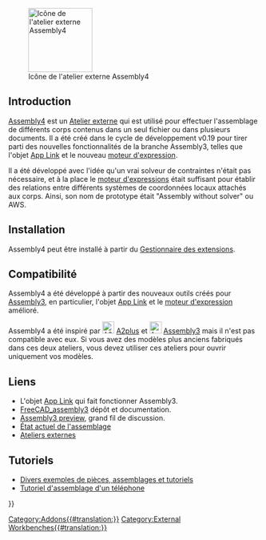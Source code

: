 <languages/>

[[Image:Assembly4_workbench_icon.svg|thumb|128px|Icône de l'atelier externe Assembly4]]

== Introduction ==

{{TOCright}}

[[Assembly4_Workbench/fr|Assembly4]] est un [[external_workbenches/fr|Atelier externe]] qui est utilisé pour effectuer l'assemblage de différents corps contenus dans un seul fichier ou dans plusieurs documents. Il a été créé dans le cycle de développement v0.19 pour tirer parti des nouvelles fonctionnalités de la branche Assembly3, telles que l'objet [[App_Link/fr|App Link]] et le nouveau [[expressions/fr|moteur d'expression]].

Il a été développé avec l'idée qu'un vrai solveur de contraintes n'était pas nécessaire, et à la place le [[expressions/fr|moteur d'expressions]] était suffisant pour établir des relations entre différents systèmes de coordonnées locaux attachés aux corps. Ainsi, son nom de prototype était "Assembly without solver" ou AWS.

<span id="Installation"></span>
== Installation ==

Assembly4 peut être installé à partir du [[Std_AddonMgr/fr|Gestionnaire des extensions]].

<span id="Compatibility"></span>
== Compatibilité ==

Assembly4 a été développé à partir des nouveaux outils créés pour [[Assembly3_Workbench/fr|Assembly3]], en particulier, l'objet [[App_Link/fr|App Link]] et le [[expressions/fr|moteur d'expression]] amélioré.


Assembly4 a été inspiré par [[File:A2p_workbench.svg|24px]] [[A2plus_Workbench/fr|A2plus]] et [[File:Assembly3_workbench_icon.svg|24px]] [[Assembly3_Workbench/fr|Assembly3]] mais il n'est pas compatible avec eux. Si vous avez des modèles plus anciens fabriqués dans ces deux ateliers, vous devez utiliser ces ateliers pour ouvrir uniquement vos modèles.

<span id="Links"></span>
== Liens ==

* L'objet [[App_Link/fr|App Link]] qui fait fonctionner Assembly3.
* [https://github.com/realthunder/FreeCAD_assembly3 FreeCAD_assembly3] dépôt et documentation.
* [https://forum.freecadweb.org/viewtopic.php?f=20&t=25712 Assembly3 preview], grand fil de discussion.
* [https://forum.freecadweb.org/viewtopic.php?f=20&t=34583 État actuel de l'assemblage]
* [[External_workbenches/fr|Ateliers externes]]

<span id="Tutorials"></span>
== Tutoriels ==

* [https://github.com/Zolko-123/FreeCAD_Examples Divers exemples de pièces, assemblages et tutoriels]
* [https://github.com/thermalling/FreeCADAsm4_TutorialSubassembly/ Tutoriel d'assemblage d'un téléphone]

{{Userdocnavi{{#translation:}}}}
[[Category:Addons{{#translation:}}]]
[[Category:External Workbenches{{#translation:}}]]